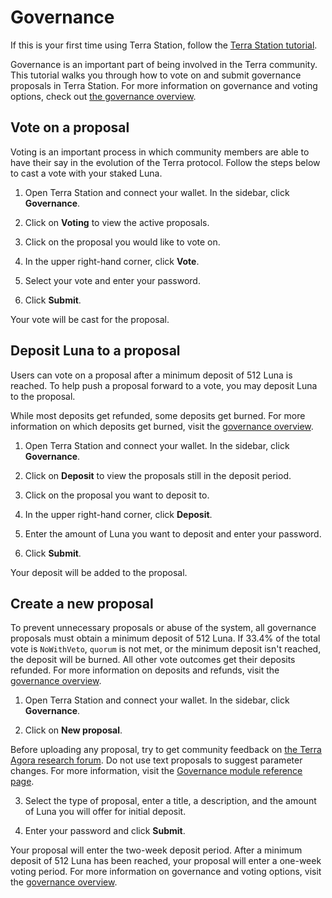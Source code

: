 
# Governance

If this is your first time using Terra Station, follow the [Terra Station tutorial](download/station-desktop.mdx).

Governance is an important part of being involved in the Terra community. This tutorial walks you through how to vote on and submit governance proposals in Terra Station. For more information on governance and voting options, check out [the governance overview](../protocol.mdx#governance).

## Vote on a proposal

Voting is an important process in which community members are able to have their say in the evolution of the Terra protocol. Follow the steps below to cast a vote with your staked Luna.

1. Open Terra Station and connect your wallet. In the sidebar, click **Governance**.

2. Click on **Voting** to view the active proposals.

3. Click on the proposal you would like to vote on.

4. In the upper right-hand corner, click **Vote**.

5. Select your vote and enter your password.

6. Click **Submit**.

Your vote will be cast for the proposal.

## Deposit Luna to a proposal

Users can vote on a proposal after a minimum deposit of 512 Luna is reached. To help push a proposal forward to a vote, you may deposit Luna to the proposal.

<Admonition type="caution" icon="☢️">

While most deposits get refunded, some deposits get burned. For more information on which deposits get burned, visit the [governance overview](../protocol.mdx#governance).

</Admonition>

1. Open Terra Station and connect your wallet. In the sidebar, click **Governance**.

2. Click on **Deposit** to view the proposals still in the deposit period.

3. Click on the proposal you want to deposit to.

4. In the upper right-hand corner, click **Deposit**.

5. Enter the amount of Luna you want to deposit and enter your password.

6. Click **Submit**.

Your deposit will be added to the proposal.

## Create a new proposal

<Admonition type="caution" icon="☢️" title="Avoid unnecessary proposals">

To prevent unnecessary proposals or abuse of the system, all governance proposals must obtain a minimum deposit of 512 Luna. If 33.4% of the total vote is `NoWithVeto`, `quorum` is not met, or the minimum deposit isn't reached, the deposit will be burned. All other vote outcomes get their deposits refunded. For more information on deposits and refunds, visit the [governance overview](../protocol.mdx#governance).

</Admonition>

1. Open Terra Station and connect your wallet. In the sidebar, click **Governance**.

2. Click on **New proposal**.

<Admonition type="tip" icon="💡" title="Community feedback">

Before uploading any proposal, try to get community feedback on [the Terra Agora research forum](https://agora.terra.money).
Do not use text proposals to suggest parameter changes. For more information, visit the [Governance module reference page](../../develop/module-specifications/spec-governance.mdx).

</Admonition>

3. Select the type of proposal, enter a title, a description, and the amount of Luna you will offer for initial deposit.

4. Enter your password and click **Submit**.

Your proposal will enter the two-week deposit period. After a minimum deposit of 512 Luna has been reached, your proposal will enter a one-week voting period. For more information on governance and voting options, visit the [governance overview](../protocol.mdx#governance).
